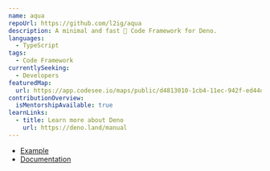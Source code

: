 ```yaml
---
name: aqua
repoUrl: https://github.com/l2ig/aqua
description: A minimal and fast 🏃 Code Framework for Deno.
languages:
  - TypeScript
tags:
  - Code Framework
currentlySeeking:
  - Developers
featuredMap:
  url: https://app.codesee.io/maps/public/d4813010-1cb4-11ec-942f-ed44d2bfc656
contributionOverview:
  isMentorshipAvailable: true
learnLinks:
  - title: Learn more about Deno
    url: https://deno.land/manual
---
```


<Overview>

* [Example](https://github.com/l2ig/aqua#example-usage)
* [Documentation](https://doc.deno.land/https/deno.land/x/aqua/mod.ts)

</Overview>
